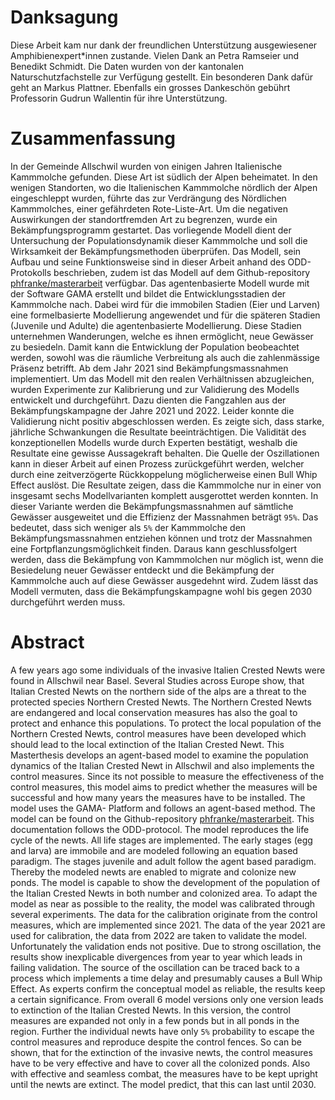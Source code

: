 # Danksagung {-}
Diese Arbeit kam nur dank der freundlichen Unterstützung ausgewiesener Amphibienexpert*innen zustande. Vielen Dank an Petra Ramseier und Benedikt Schmidt. Die Daten wurden von der kantonalen Naturschutzfachstelle zur Verfügung gestellt. Ein besonderen Dank dafür geht an Markus Plattner.
Ebenfalls ein grosses Dankeschön gebührt Professorin Gudrun Wallentin für ihre Unterstützung.


# Zusammenfassung {-}
In der Gemeinde Allschwil wurden von einigen Jahren Italienische Kammmolche gefunden. Diese Art ist südlich der Alpen beheimatet. In den wenigen Standorten, wo die Italienischen Kammmolche nördlich der Alpen eingeschleppt wurden, führte das zur Verdrängung des Nördlichen Kammmolches, einer gefährdeten Rote-Liste-Art. Um die negativen Auswirkungen der standortfremden Art zu begrenzen, wurde ein Bekämpfungsprogramm gestartet. Das vorliegende Modell dient der Untersuchung der Populationsdynamik dieser Kammmolche und soll die Wirksamkeit der Bekämpfungsmethoden überprüfen. Das Modell, sein Aufbau und seine Funktionsweise sind in dieser Arbeit anhand des ODD- Protokolls beschrieben, zudem ist das Modell auf dem Github-repository [phfranke/masterarbeit](https://github.com/phfranke/masterarbeit) verfügbar. Das agentenbasierte Modell wurde mit der Software GAMA erstellt und bildet die Entwicklungsstadien der Kammmolche nach. Dabei wird für die immobilen Stadien (Eier und Larven) eine formelbasierte Modellierung angewendet und für die späteren Stadien (Juvenile und Adulte) die agentenbasierte Modellierung. Diese Stadien unternehmen Wanderungen, welche es ihnen ermöglicht, neue Gewässer zu besiedeln. Damit kann die Entwicklung der Population beobeachtet werden, sowohl was die räumliche Verbreitung als auch die zahlenmässige Präsenz betrifft. Ab dem Jahr 2021 sind Bekämpfungsmassnahmen implementiert.
Um das Modell mit den realen Verhältnissen abzugleichen, wurden Experimente zur Kalibrierung und zur Validierung des Modells entwickelt und durchgeführt. Dazu dienten die Fangzahlen aus der Bekämpfungskampagne der Jahre 2021 und 2022. Leider konnte die Validierung nicht positiv abgeschlossen werden. Es zeigte sich, dass starke, jährliche Schwankungen die Resultate beeinträchtigen. Die Validität des konzeptionellen Modells wurde durch Experten bestätigt, weshalb die Resultate eine gewisse Aussagekraft behalten. Die Quelle der Oszillationen kann in dieser Arbeit auf einen Prozess zurückgeführt werden, welcher durch eine zeitverzögerte Rückkoppelung möglicherweise einen Bull Whip Effect auslöst.
Die Resultate zeigen, dass die Kammmolche nur in einer von insgesamt sechs Modellvarianten komplett ausgerottet werden konnten. In dieser Variante werden die Bekämpfungsmassnahmen auf sämtliche Gewässer ausgeweitet und die Effizienz der Massnahmen beträgt `95%`. Das bedeutet, dass sich weniger als `5%` der Kammmolche den Bekämpfungsmassnahmen entziehen können und trotz der Massnahmen eine Fortpflanzungsmöglichkeit finden.  Daraus kann geschlussfolgert werden, dass die Bekämpfung von Kammmolchen nur möglich ist, wenn die Besiedelung neuer Gewässer entdeckt und die Bekämpfung der Kammmolche auch auf diese Gewässer ausgedehnt wird. Zudem lässt das Modell vermuten, dass die Bekämpfungskampagne wohl bis gegen 2030 durchgeführt werden muss.


# Abstract {-}
A few years ago some individuals of the invasive Italien Crested Newts were found in Allschwil near Basel. Several Studies across Europe show, that Italian Crested Newts on the northern side of the alps are a threat to the protected species Northern Crested Newts. The Northern Crested Newts are endangered and local conservation measures has also the goal to protect and enhance this populations. To protect the local population of the Northern Crested Newts, control measures have been developed which should lead to the local extinction of the Italian Crested Newt.
This Masterthesis develops an agent-based model to examine the population dynamics of the Italian Crested Newt in Allschwil and also implements the control measures. Since its not possible to measure the effectiveness of the control measures, this model aims to predict whether the measures will be successful and how many years the measures have to be installed. The model uses the GAMA- Platform and follows an agent-based method. The model can be found on the Github-repository [phfranke/masterarbeit](https://github.com/phfranke/masterarbeit). This documentation follows the ODD-protocol.
The model reproduces the life cycle of the newts. All life stages are implemented. The early stages (egg and larva) are immobile and are modeled following an equation based paradigm. The stages juvenile and adult follow the agent based paradigm. Thereby the modeled newts are enabled to migrate and colonize new ponds. The model is capable to show the development of the population of the Italian Crested Newts in both number and colonized area.
To adapt the model as near as possible to the reality, the model was calibrated through several experiments. The data for the calibration originate from the control measures, which are implemented since 2021. The data of the year 2021 are used for calibration, the data from 2022 are taken to validate the model.
Unfortunately the validation ends not positive. Due to strong oscillation, the results show inexplicable divergences from year to year which leads in failing validation. The source of the oscillation can be traced back to a process which implements a time delay and presumably causes a Bull Whip Effect. As experts confirm the conceptual model as reliable, the results keep a certain significance.
From overall 6 model versions only one version leads to extinction of the Italian Crested Newts. In this version, the control measures are expanded not only in a few ponds but in all ponds in the region. Further the individual newts have only `5%` probability to escape the control measures and reproduce despite the control fences. So can be shown, that for the extinction of the invasive newts, the control measures have to be very effective and have to cover all the colonized ponds. Also with effective and seamless combat, the measures have to be kept upright until the newts are extinct. The model predict, that this can last until 2030.

